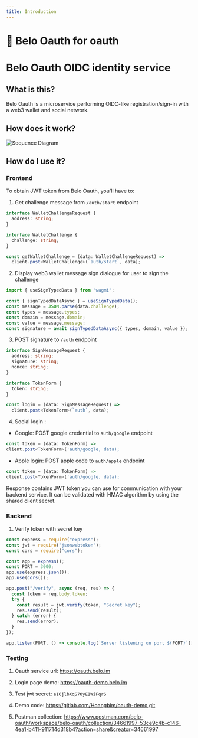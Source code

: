 ```yaml
---
title: Introduction 
---
```


# 🐣 Belo Oauth for oauth

# Belo Oauth OIDC identity service


## What is this?

Belo Oauth is a microservice performing OIDC-like registration/sign-in with a web3 wallet and social network.


## How does it work?

![Sequence Diagram](./images/beloopenid.drawio.png)

## How do I use it?

### Frontend

To obtain JWT token from Belo Oauth, you'll have to:

1. Get challenge message from `/auth/start` endpoint

```typescript Login.tsx
interface WalletChallengeRequest {
  address: string;
}

interface WalletChallenge {
  challenge: string;
}

const getWalletChallenge = (data: WalletChallengeRequest) =>
  client.post<WalletChallenge>(`auth/start`, data);
```

2. Display web3 wallet message sign dialogue for user to sign the challenge

```typescript Login.tsx
import { useSignTypedData } from "wagmi";

const { signTypedDataAsync } = useSignTypedData();
const message = JSON.parse(data.challenge);
const types = message.types;
const domain = message.domain;
const value = message.message;
const signature = await signTypedDataAsync({ types, domain, value });
```

3. POST signature to `/auth` endpoint

```typescript Login.tsx
interface SignMessageRequest {
  address: string;
  signature: string;
  nonce: string;
}

interface TokenForm {
  token: string;
}

const login = (data: SignMessageRequest) =>
  client.post<TokenForm>(`auth`, data);
```
4. Social login :

  + Google: POST google credential to `auth/google` endpoint

  ```typescript SocialSignInButton.tsx
  const token = (data: TokenForm) => 
  client.post<TokenForm>('auth/google, data);
  ```

  + Apple login: POST apple code to `auth/apple` endpoint

  ```typescript SocialSignInButton.tsx
  const token = (data: TokenForm) => 
  client.post<TokenForm>('auth/google, data);
  ```



Response contains JWT token you can use for communication with your backend service.
It can be validated with HMAC algorithm by using the shared client secret.

### Backend

1. Verify token with secret key

```typescript Index.js
const express = require("express");
const jwt = require("jsonwebtoken");
const cors = require("cors");

const app = express();
const PORT = 3000;
app.use(express.json());
app.use(cors());

app.post("/verify", async (req, res) => {
  const token = req.body.token;
  try {
    const result = jwt.verify(token, "Secret key");
    res.send(result);
  } catch (error) {
    res.send(error);
  }
});

app.listen(PORT, () => console.log(`Server listening on port ${PORT}`));

```

### Testing 

1. Oauth service url: https://oauth.belo.im

2. Login page demo: https://oauth-demo.belo.im

3. Test jwt secret: ```eI6jlbXqS7OyEIWiFqrS```

4. Demo code: https://gitlab.com/Hoangbim/oauth-demo.git

5. Postman collection: https://www.postman.com/belo-oauth/workspace/belo-oauth/collection/34661997-53ce9c4b-c146-4ea1-b411-911714d318b4?action=share&creator=34661997

